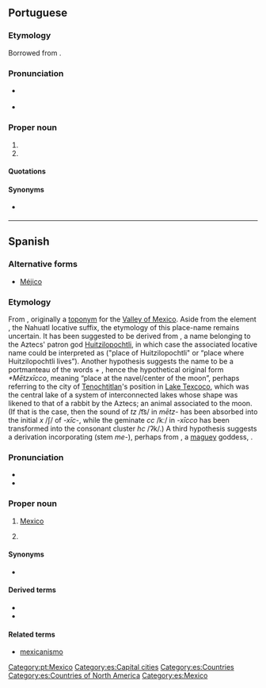 {{also|Mexico}}
==Portuguese==

===Etymology===
Borrowed from {{bor|pt|es|México|notext=1}}.

===Pronunciation===
* {{a|Portugal|Brazil}} {{IPA|/ˈmɛ.ʃi.ku/|lang=pt}}
* {{pt-IPA}}

===Proper noun===
{{pt-proper noun|m}}

# {{place|pt|country|continent/North America|t1=Mexico}}
# {{place|pt|capital city|c/Mexico|t1=Mexico City}}

====Quotations====
{{seeCites}}

====Synonyms====
* {{sense|Mexico City}} {{l|pt|Cidade do México}}

[[Category:pt:Mexico]]

----

==Spanish==
{{wikipedia|lang=es}}

===Alternative forms===
* [[Méjico]] {{qualifier|rare}}

===Etymology===
From {{etyl|nci|es}} {{m|nci|Mexihco|Mēxihco}}, originally a [[toponym]] for the [[w:Valley of Mexico|Valley of Mexico]]. Aside from the element {{m|nci|-co}}, the Nahuatl locative suffix, the etymology of this place-name remains uncertain. It has been suggested to be derived from {{m|nci|Mexihtli|Mēxihtli}}, a name belonging to the Aztecs' patron god [[Huitzilopochtli]], in which case the associated locative name could be interpreted as ("place of Huitzilopochtli" or “place where Huitzilopochtli lives”). Another hypothesis suggests the name to be a portmanteau of the words {{m|nci|mētztli||moon}} + {{m|nci|xīctli||navel}}, hence the hypothetical original form ''*Mētzxīcco'', meaning “place at the navel/center of the moon”, perhaps referring to the city of [[Tenochtitlan]]'s position in [[w:Lake Texcoco|Lake Texcoco]], which was the central lake of a system of interconnected lakes whose shape was likened to that of a rabbit by the Aztecs; an animal associated to the moon. (If that is the case, then the sound of ''tz'' /t͡s/ in ''mētz-'' has been absorbed into the initial ''x'' /ʃ/ of ''-xīc-'', while the geminate ''cc'' /kː/ in ''-xīcco'' has been transformed into the consonant cluster ''hc'' /ʔk/.) A third hypothesis suggests a derivation incorporating {{m|nci|metl||maguey}} (stem ''me-''), perhaps from {{m|nci|Mēctli}}, a [[maguey]] goddess, {{inh|nci|azc-pro|}}.

===Pronunciation===
* {{es-IPA|Méjico}}
* {{audio|Es-mx-México.ogg|Audio (Mexico)|lang=es}}

===Proper noun===
{{es-proper noun|m}}

# [[Mexico]]
# {{lb|es|Mexico}} {{l|en|Mexico City}}

====Synonyms====
* {{sense|Mexico City}} {{l|es|Ciudad de México}}

====Derived terms====
* {{l|es|mexicano}}
* {{l|es|mexiquense}}

====Related terms====
* [[mexicanismo]]

[[Category:es:Capital cities]]
[[Category:es:Countries]]
[[Category:es:Countries of North America]]
[[Category:es:Mexico]]